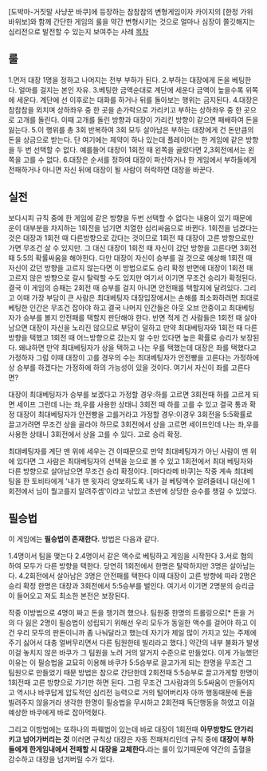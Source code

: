 [도박마-거짓말 사냥꾼 바쿠]에 등장하는 참참참의 변형게임이자 카이지의 [한정 가위바위보]와 함께 간단한 게임의 룰을 약간 변형시키는 것으로 얼마나 심장이 쫄깃해지는 심리전으로 발전할 수 있는지 보여주는 사례
[[목차]]

== 룰 ==
1.먼저 대장 1명을 정하고 나머지는 전부 부하가 된다.
2.부하는 대장에게 돈을 베팅한다. 얼마를 걸지는 본인 자유.
3.베팅한 금액순대로 계단에 세운다 금액이 높을수록 위쪽에 세운다. 계단에 선 이후로는 대화를 하거나 뒤를 돌아보는 행위는 금지된다.
4.대장은 참참참을 외치며 상하좌우 중 한 곳을 손가락으로 가리키고 부하는 상하좌우 중 한 곳으로 고개를 돌린다. 이때 고개를 돌린 방향과 대장이 가리킨 방향이 같으면 패배하여 돈을 잃는다.
5.이 행위를 총 3회 반복하여 3회 모두 살아남은 부하는 대장에게 건 돈만큼의 돈을 상금으로 받는다. 단 여기에는 제약이 하나 있는데 플레이어는 한 게임에 같은 방향을 두 번 선택할 수 없다. 예를들어 대장이 1회전 때 왼쪽을 골랐다면 2,3회전에서는 왼쪽을 고를 수 없다.
6.대장은 순서를 정하여 대장이 파산하거나 한 게임에서 부하들에게 전패하거나 아니면 자신 뒤에 대장이 될 사람이 허락하면 대장을 바꾼다.

== 실전 ==
보다시피 규칙 중에 한 게임에 같은 방향을 두번 선택할 수 없다는 내용이 있기 때문에 운이 대부분을 차지하는 1회전을 넘기면 치열한 심리싸움으로 바뀐다. 1회전을 넘겼다는 것은 대장과 1회전 때 다른방향으로 갔다는 것이므로 1회전 때 대장이 고른 방향으로만 가면 무조건 살 수 있지만. 그 대신 대장이 1회전 때 자신이 갔던 방향을 고른다면 3회전때 5:5의 확률싸움을 해야한다. 다만 대장이 자신이 승부를 걸 것으로 예상해 1회전 때 자신이 갔던 방향을 고르지 않는다면 이 방법으로도 승리 확정
반면에 대장이 1회전 때 고르지 않은 방향으로 갈시 탈락할 수도 있지만 여기서 이기면 무조건 승리가 확정된다. 결국 이 게임의 승패는 2회전 때 승부를 걸지 아니면 안전패를 택할지에 달려있다.
그리고 이때 가장 부담이 큰 사람은 최대베팅자 대장입장에서는 손해를 최소화하려면 최대로 베팅한 인간은 무조건 잡아야 하고 결국 나머지 인간들은 아웃 오브 안중이고 최대베팅자가 승부를 볼지 안전패를 택할지 판단해야 한다. 반면 적게 건 사람들은 1회전 때 살아남으면 대장이 자신을 노리진 않으므로 부담이 덜하고 만약 최대베팅자와 1회전 때 다른 방향을 택했고 1회전 때 어느방향으로 갔는지 알 수만 있다면 높은 확률로 승리가 보장된다. 왜냐하면 만약 최대베팅자가 상을 택하고 나는 우를 택했는데 대장은 좌를 택했다고 가정하자 그럼 이때 대장이 고를 경우의 수는 최대베팅자가 안전빵을 고른다는 가정하에 상 승부를 하겠다는 가정하에 하의 가능성이 있을 것이다. 여기서 자신이 좌를 고른다면?

대장이 최대베팅자가 승부를 보겠다고 가정할 경우:하를 고르면 3회전때 하를 고르게 되면 세이프 그런데 나는 좌,우를 사용한 상태니 3회전 때 하를 고를 수 있고 결국 통과 확정 
대장이 최대베팅자가 안전빵을 고를거라고 가정할 경우:이경우 3회전을 5:5확률로 끌고가려면 무조건 상을 골라야 하므로 3회전에서 상을 고르면 세이프인데 나는 좌,우를 사용한 상태니 3회전에서 상을 고를 수 있다. 고로 승리 확정.

최대베팅자를 계단 맨 위에 세우는 건 이때문으로 만약 최대베팅자가 아닌 사람이 맨 위에 있다면 그 사람은 최대베팅자의 선택을 눈으로 볼 수 있고 1회전에서 최대 베팅자와 다른 방향으로 살아남으면 무조건 승리 확정이다. [마다라메 바쿠]는 작중 계속 최대베팅을 한 토비타에게 '내가 맨 윗자리 양보하도록 내가 걸 베팅액수 알려줄테니 대신에 1회전에서 님이 뭘고를지 알려주셈'이라고 낚았고 초반에 상당한 승수를 챙길 수 있었다.

== 필승법 ==
이 게임에는 '''필승법이 존재한다.''' 방법은 다음과 같다.

1.4명이서 팀을 맺는다
2.4명이서 같은 액수로 베팅하고 게임을 시작한다
3.서로 협의하여 모두가 다른 방향을 택한다. 당연히 1회전에서 한명은 탈락하지만 3명은 살아남는다.
4.2회전에서 살아남은 3명은 안전패를 택한다 이때 대장이 고른 방향에 따라 2명은 승리 확정 한명은 대장과 3회전에서 5:5승부를 벌인다. 여기서 이기면 2명분의 승리금이 들어오고 져도 최소한 본전은 보장된다.

작중 이방법으로 4명이 짜고 돈을 챙기려 했으나. 팀원중 한명의 트롤링으로[* 돈을 거의 다 잃은 2명이 필승법이 성립되기 위해선 우리 모두가 동일한 액수를 걸어야 하고 이건 우리 모두의 판돈이니까 좀 나눠달라고 했는데 자기가 제일 많이 가지고 있는 주제에 주기 싫어서 대충 얼버무리면서 다른 팀원한테 빌리라고 했다.] 약간의 내부 불화가 발생 이걸 놓치지 않은 바쿠가 그 팀원을 노려 거의 알거지 수준으로 만들었다. 이게 가능했던 이유는 이 필승법을 교묘히 이용해 바쿠가 5:5승부로 끌고가게 되는 한명을 무조건 그 팀원으로 만들었기 때문 방법은 참으로 간단한데 2회전때 5:5승부로 끌고가게할 한명이 1회전때 고른 방향으로 가기만 하면 된다. 그럼 무조건 그사람과의 5:5싸움이 만들어지고 역시나 바쿠답게 압도적인 심리전 능력으로 거의 털어버리자 아까 행동때문에 돈을 빌려주지 않을거라 생각한 한명이 필승법을 무시하고 2회전때 독단행동을 하였고 이걸 예상한 바쿠에게 바로 잡아먹혔다.

그리고 이방법에는 또하나의 파훼법이 있는데 바로 대장이 1회전때 '''아무방향도 안가리키고 넘어가버리는 것''' 이러면 규칙상 대장은 자동 전패처리인데 규칙 중에 '''대장이 부하들에게 한게임내에서 전패할 시 대장을 교체한다.'''라는 룰이 있기때문에 약간의 출혈을 감수하고 대장을 넘겨버릴 수가 있다. 
